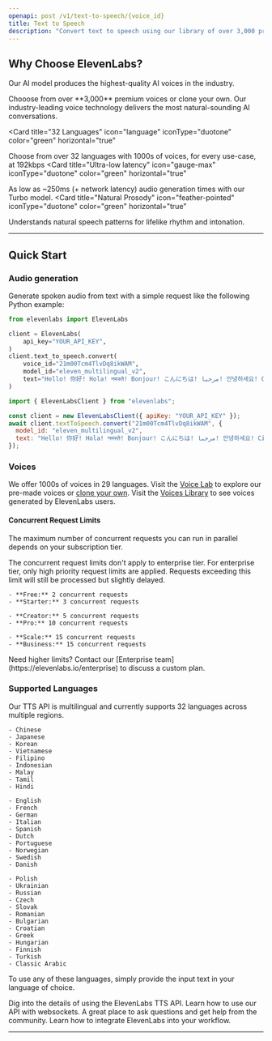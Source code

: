 ```yaml
---
openapi: post /v1/text-to-speech/{voice_id}
title: Text to Speech
description: "Convert text to speech using our library of over 3,000 premium voices across 32 languages."
---
```


## Why Choose ElevenLabs?

Our AI model produces the highest-quality AI voices in the industry.

<Card title="Premium Voice Quality" img="/api-reference/images/voices.webp">
  Chooose from over **3,000** premium voices or clone your own. Our
  industry-leading voice technology delivers the most natural-sounding AI
  conversations.
</Card>

<Card
  title="32 Languages"
  icon="language"
  iconType="duotone"
  color="green"
  horizontal="true"
>
  Choose from over 32 languages with 1000s of voices, for every use-case, at
  192kbps
</Card>
<Card
  title="Ultra-low latency"
  icon="gauge-max"
  iconType="duotone"
  color="green"
  horizontal="true"
>
  As low as ~250ms (+ network latency) audio generation times with our Turbo
  model.
</Card>
<Card
  title="Natural Prosody"
  icon="feather-pointed"
  iconType="duotone"
  color="green"
  horizontal="true"
>
  Understands natural speech patterns for lifelike rhythm and intonation.
</Card>

---

## Quick Start

### Audio generation

Generate spoken audio from text with a simple request like the following Python example:

<CodeGroup>

```python Python
from elevenlabs import ElevenLabs

client = ElevenLabs(
    api_key="YOUR_API_KEY",
)
client.text_to_speech.convert(
    voice_id="21m00Tcm4TlvDq8ikWAM",
    model_id="eleven_multilingual_v2",
    text="Hello! 你好! Hola! नमस्ते! Bonjour! こんにちは! مرحبا! 안녕하세요! Ciao! Cześć! Привіт! வணக்கம்!",
)
```

```javascript Javascript
import { ElevenLabsClient } from "elevenlabs";

const client = new ElevenLabsClient({ apiKey: "YOUR_API_KEY" });
await client.textToSpeech.convert("21m00Tcm4TlvDq8ikWAM", {
  model_id: "eleven_multilingual_v2",
  text: "Hello! 你好! Hola! नमस्ते! Bonjour! こんにちは! مرحبا! 안녕하세요! Ciao! Cześć! Привіт! வணக்கம்!",
});
```

</CodeGroup>

### Voices

We offer 1000s of voices in 29 languages. Visit the [Voice Lab](https://elevenlabs.io/voice-lab) to explore our pre-made voices or [clone your own](https://elevenlabs.io/voice-cloning). Visit the [Voices Library](https://elevenlabs.io/voice-library) to see voices generated by ElevenLabs users.

#### Concurrent Request Limits

The maximum number of concurrent requests you can run in parallel depends on your subscription tier.

<Info> The concurrent request limits don't apply to enterprise tier. </Info>
For enterprise tier, only high priority request limits are applied. Requests exceeding this limit will still be processed but slightly delayed.


<CardGroup cols={2}>
  <Card title="Free & Starter" icon="rocket">

    - **Free:** 2 concurrent requests
    - **Starter:** 3 concurrent requests

  </Card>
  <Card title="Creator & Pro" icon="crown">

    - **Creator:** 5 concurrent requests
    - **Pro:** 10 concurrent requests

  </Card>
  <Card title="Scale & Business" icon="building">

    - **Scale:** 15 concurrent requests
    - **Business:** 15 concurrent requests

  </Card>
  <Card title="Enterprise" icon="stars">
    Need higher limits? Contact our [Enterprise
    team](https://elevenlabs.io/enterprise) to discuss a custom plan.
  </Card>
</CardGroup>

### Supported Languages

Our TTS API is multilingual and currently supports 32 languages across multiple regions.

<CardGroup cols={3}>
  <Card title="Asia & Pacific" icon="earth-asia">

    - Chinese
    - Japanese
    - Korean
    - Vietnamese
    - Filipino
    - Indonesian
    - Malay
    - Tamil
    - Hindi

  </Card>
  <Card title="Europe (West)" icon="earth-europe">

    - English
    - French
    - German
    - Italian
    - Spanish
    - Dutch
    - Portuguese
    - Norwegian
    - Swedish
    - Danish

  </Card>
  <Card title="Europe (East)" icon="earth-europe">

    - Polish
    - Ukrainian
    - Russian
    - Czech
    - Slovak
    - Romanian
    - Bulgarian
    - Croatian
    - Greek
    - Hungarian
    - Finnish
    - Turkish
    - Classic Arabic

  </Card>
</CardGroup>

To use any of these languages, simply provide the input text in your language of choice.

<CardGroup cols={2}>
  <Card
    title="Streaming API"
    icon="book-open-cover"
    href="/api-reference/streaming"
  >
    Dig into the details of using the ElevenLabs TTS API.
  </Card>
  <Card title="Websockets" icon="comments" href="/api-reference/websockets">
    Learn how to use our API with websockets.
  </Card>
  <Card
    title="Join Our Discord"
    icon="discord"
    href="https://discord.gg/elevenlabs"
  >
    A great place to ask questions and get help from the community.
  </Card>
  <Card
    title="Integration Guides"
    icon="rectangle-pro"
    href="/developer-guides/how-to-use-tts-with-streaming"
  >
    Learn how to integrate ElevenLabs into your workflow.
  </Card>
</CardGroup>

---

